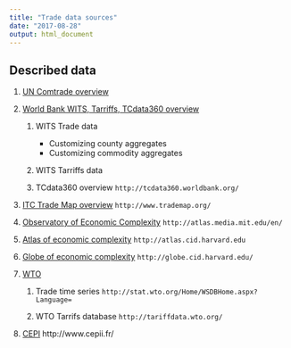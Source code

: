 ```yaml
---
title: "Trade data sources"
date: "2017-08-28"
output: html_document
---
```


## Described data

1.  [UN Comtrade overview](00-comtrade.html)

1.  [World Bank WITS, Tarriffs, TCdata360 overview](00-worldbank.html)

    1.  WITS Trade data

        *  Customizing county aggregates
        *  Customizing commodity aggregates
        
    1.  WITS Tarriffs data

    1.  TCdata360 overview `http://tcdata360.worldbank.org/`

1.  [ITC Trade Map overview](00-itc-trademap.html) `http://www.trademap.org/`

1.  [Observatory of Economic Complexity](00-observatory-econ-complex.html) `http://atlas.media.mit.edu/en/`

1.  [Atlas of economic complexity](00-atlas-econ-complex.html) `http://atlas.cid.harvard.edu`

1.  [Globe of economic complexity](00-globe-econ-complex.html) `http://globe.cid.harvard.edu/`

1.  [WTO](00-wto-data.html)

    1.  Trade time series `http://stat.wto.org/Home/WSDBHome.aspx?Language=`
    
    1.  WTO Tarrifs database `http://tariffdata.wto.org/`
    
1.  [CEPI](00-cepii.html) http://www.cepii.fr/
